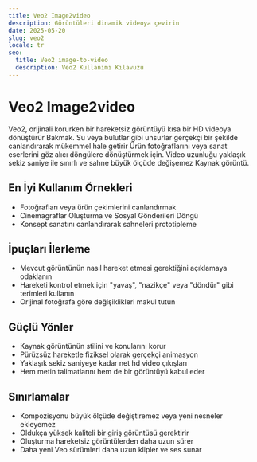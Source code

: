 ```yaml
---
title: Veo2 Image2video
description: Görüntüleri dinamik videoya çevirin
date: 2025-05-20
slug: veo2
locale: tr
seo:
  title: Veo2 image-to-video
  description: Veo2 Kullanımı Kılavuzu
---
```


# Veo2 Image2video

Veo2, orijinali korurken bir hareketsiz görüntüyü kısa bir HD videoya dönüştürür
Bakmak. Su veya bulutlar gibi unsurlar gerçekçi bir şekilde canlandırarak mükemmel hale getirir
Ürün fotoğraflarını veya sanat eserlerini göz alıcı döngülere dönüştürmek için. Video uzunluğu
yaklaşık sekiz saniye ile sınırlı ve sahne büyük ölçüde değişemez
Kaynak görüntü.

## En İyi Kullanım Örnekleri

- Fotoğrafları veya ürün çekimlerini canlandırmak
- Cinemagraflar Oluşturma ve Sosyal Gönderileri Döngü
- Konsept sanatını canlandırarak sahneleri prototipleme

## İpuçları İlerleme

- Mevcut görüntünün nasıl hareket etmesi gerektiğini açıklamaya odaklanın
- Hareketi kontrol etmek için "yavaş", "nazikçe" veya "döndür" gibi terimleri kullanın
- Orijinal fotoğrafa göre değişiklikleri makul tutun

## Güçlü Yönler

- Kaynak görüntünün stilini ve konularını korur
- Pürüzsüz hareketle fiziksel olarak gerçekçi animasyon
- Yaklaşık sekiz saniyeye kadar net hd video çıkışları
- Hem metin talimatlarını hem de bir görüntüyü kabul eder

## Sınırlamalar

- Kompozisyonu büyük ölçüde değiştiremez veya yeni nesneler ekleyemez
- Oldukça yüksek kaliteli bir giriş görüntüsü gerektirir
- Oluşturma hareketsiz görüntülerden daha uzun sürer
- Daha yeni Veo sürümleri daha uzun klipler ve ses sunar
